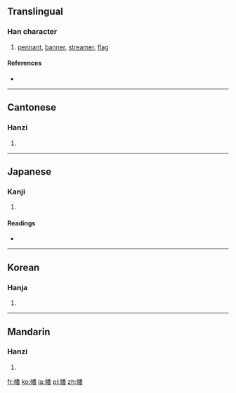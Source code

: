 ==Translingual==

===Han character===
{{Han char|rn=50|rad=巾|as=12|sn=15|four=4226<sub>9</sub>|canj=中月竹木田 (LBHDW)}}

# [[pennant]], [[banner]], [[streamer]], [[flag]]

====References====
* {{Han ref|kx=0336.260|dkj=09086|dj=0643.240|hdz=10754.140|uh=5E61|ud=24161|bh=BC6E|bd=48238}}

----

==Cantonese==

===Hanzi===
{{yue-hanzi|jyut=|y=faan1}}

# {{defn|Cantonese|sort=巾12}}

----

==Japanese==

===Kanji===
{{ja-kanji|grade=|rs=巾12}}

# {{defn|Japanese|sort=巾12}}

====Readings====
* {{ja-readings|on=[[はん]] (han), [[ほん]] (hon)|kun=[[はた]] (hata)}}

----

==Korean==

===Hanja===
{{ko-hanja|hangeul=번|rv=beon|mr=pŏn}}

# {{defn|Korean|sort=巾12}}

----

==Mandarin==

===Hanzi===
{{cmn-hanzi|pin=[[fān]] ([[fan1]])|wg=fan<sup>1</sup>}}

# {{defn|Mandarin|sort=巾12}}

[[fr:幡]]
[[ko:幡]]
[[ja:幡]]
[[pl:幡]]
[[zh:幡]]
